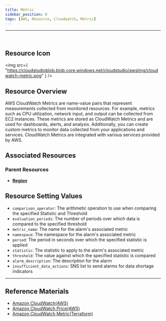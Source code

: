 ```yaml
---
title: Metric
sidebar_position: 0
tags: [AWS, Resource, Cloudwatch, Metric]
---
```


<hr />
<br />

## Resource Icon

<img
    src={
        "https://cloudstudioblob.blob.core.windows.net/cloudstudio/awsImg/cloudwatch-metric.png"
    }
/>

## Resource Overview

AWS CloudWatch Metrics are name-value pairs that represent measurements collected from monitored resources. 
For example, metrics such as CPU utilization, network input, and output can be collected from EC2 instances. 
These metrics are stored as CloudWatch Metrics and are used for dashboards, alerts, and analysis. 
Additionally, you can create custom metrics to monitor data collected from your applications and services. 
CloudWatch Metrics are integrated with various services provided by AWS.

## Associated Resources

### Parent Resources

-   [**Region**](https://docs.cstudio.app/docs/resource/aws/Base/Region)

## Resource Setting Values

-   `comparison_operator`: The arithmetic operation to use when comparing the specified Statistic and Threshold
-   `evaluation_periods`: The number of periods over which data is compared to the specified threshold
-   `metric_name`: The name for the alarm's associated metric
-   `namespace`: The namespace for the alarm's associated metric
-   `period`: The period in seconds over which the specified statistic is applied
-   `statistic`: The statistic to apply to the alarm's associated metric
-   `threshold`: The value against which the specified statistic is compared
-   `alarm_description`: The description for the alarm
-   `insufficient_data_actions`: SNS list to send alarms for data shortage indicators

---

## Reference Materials

-   [Amazon CloudWatch(AWS)](https://docs.aws.amazon.com/ko_kr/AmazonCloudWatch/latest/monitoring/WhatIsCloudWatch.html)
-   [Amazon CloudWatch Price(AWS)](https://aws.amazon.com/ko/cloudwatch/pricing/?nc2=type_a)
-   [Amazon CloudWatch Metric(Terraform)](https://registry.terraform.io/providers/hashicorp/aws/latest/docs/resources/cloudwatch_metric_alarm)
